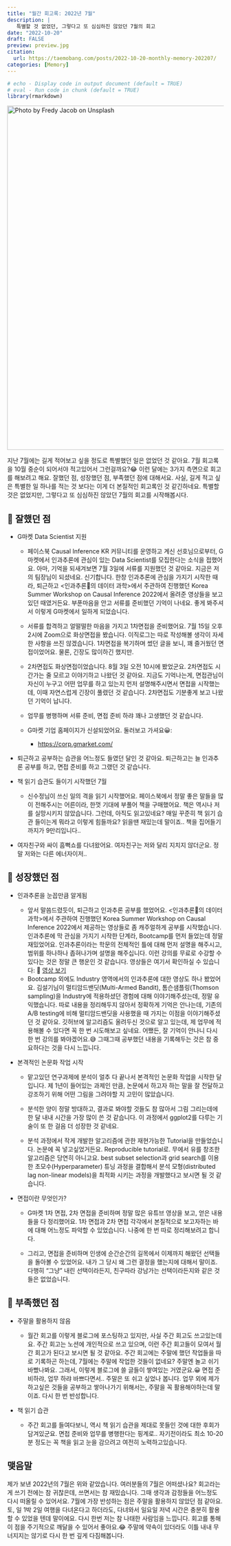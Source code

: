 ```yaml
---
title: "월간 회고록: 2022년 7월"
description: |
   특별할 것 없었던, 그렇다고 또 심심하진 않았던 7월의 회고
date: "2022-10-20"
draft: FALSE
preview: preview.jpg
citation:
  url: https://taemobang.com/posts/2022-10-20-monthly-memory-202207/
categories: [Memory]
---
```


```r
# echo - Display code in output document (default = TRUE)
# eval - Run code in chunk (default = TRUE)
library(rmarkdown)
```

[![Photo by Fredy Jacob on Unsplash](preview.jpg){width="800"}](https://unsplash.com/photos/t0SlmanfFcg?utm_source=unsplash&utm_medium=referral&utm_content=creditShareLink)

지난 7월에는 길게 적어보고 싶을 정도로 특별했던 일은 없었던 것 같아요. 7월 회고록을 10월 중순이 되어서야 적고있어서 그런걸까요?😂 이런 달에는 3가지 측면으로 회고를 해보려고 해요. 잘했던 점, 성장했던 점, 부족했던 점에 대해서요. 사실, 길게 적고 싶은 특별한 일 하나를 적는 것 보다는 이게 더 본질적인 회고록인 것 같긴하네요. 특별할 것은 없었지만, 그렇다고 또 심심하진 않았던 7월의 회고를 시작해봅시다.

## 💯 잘했던 점

-   G마켓 Data Scientist 지원

    -   페이스북 Causal Inference KR 커뮤니티를 운영하고 계신 선호님으로부터, G마켓에서 인과추론에 관심이 있는 Data Scientist를 모집한다는 소식을 접했어요. 아마, 기억을 되새겨보면 7월 3일에 서류를 지원했던 것 같아요. 지금은 저의 팀장님이 되셨네요. 신기합니다. 한창 인과추론에 관심을 가지기 시작한 때라, 퇴근하고 \<인과추론의 데이터 과학\>에서 주관하여 진행했던 Korea Summer Workshop on Causal Inference 2022에서 올려준 영상들을 보고있던 때였거든요. 부푼마음을 안고 서류를 준비했던 기억이 나네요. 좋게 봐주셔서 이렇게 G마켓에서 일하게 되었습니다.

    -   서류를 합격하고 얼떨떨한 마음을 가지고 1차면접을 준비했어요. 7월 15일 오후 2시에 Zoom으로 화상면접을 봤습니다. 이직로그는 따로 작성해볼 생각이 자세한 사항을 쓰진 않겠습니다. 1차면접을 복기하며 썼던 글을 보니, 꽤 즐거웠던 면접이었어요. 물론, 긴장도 많이하긴 했지만.

    -   2차면접도 화상면접이었습니다. 8월 3일 오전 10시에 봤었군요. 2차면접도 시간가는 줄 모르고 이야기하고 나왔던 것 같아요. 지금도 기억나는게, 면접관님이 자신이 누구고 어떤 업무를 하고 있는지 먼저 설명해주시면서 면접을 시작했는데, 이때 자연스럽게 긴장이 풀렸던 것 같습니다. 2차면접도 기분좋게 보고 나왔던 기억이 납니다.

    -   업무를 병행하며 서류 준비, 면접 준비 하랴 꽤나 고생했던 것 같습니다.

    -   G마켓 기업 홈페이지가 신설되었어요. 둘러보고 가셔요😀:

        -   <https://corp.gmarket.com/>

-   퇴근하고 공부하는 습관을 어느정도 들였던 달인 것 같아요. 퇴근하고는 늘 인과추론 공부를 하고, 면접 준비를 하고 그랬던 것 같습니다.

-   책 읽기 습관도 들이기 시작했던 7월

    -   신수정님이 쓰신 일의 격을 읽기 시작했어요. 페이스북에서 정말 좋은 말들을 많이 전해주시는 어른이라, 한껏 기대에 부풀어 책을 구매했어요. 책은 역시나 저를 실망시키지 않았습니다. 그런데, 아직도 읽고있네요? 매일 꾸준히 책 읽기 습관 들이는게 뭐라고 이렇게 힘들까요? 읽을땐 재밌는데 말이죠.. 책을 집어들기 까지가 9만리입니다..

-   여자친구와 싸이 흠뻑쇼를 다녀왔어요. 여자친구는 저와 달리 지치지 않더군요. 정말 저와는 다른 에너자이저..

## 🚀 성장했던 점

-   인과추론을 눈꼽만큼 알게됨

    -   앞서 말씀드렸듯이, 퇴근하고 인과추론 공부를 했었어요. \<인과추론의 데이터 과학\>에서 주관하여 진행했던 Korea Summer Workshop on Causal Inference 2022에서 제공하는 영상들로 좀 캐주얼하게 공부를 시작했습니다. 인과추론에 막 관심을 가지기 시작한 단계라, Bootcamp를 먼저 들었는데 정말 재밌었어요. 인과추론이라는 학문의 전체적인 틀에 대해 먼저 설명을 해주시고, 범위를 하나하나 좁혀나가며 설명을 해주십니다. 이런 강의를 무료로 수강할 수 있다는 것은 정말 큰 행운인 것 같습니다. 영상들은 여기서 확인하실 수 있습니다: 🔗 [영상 보기](https://www.youtube.com/playlist?list=PLKKkeayRo4PV_6-nbBgmUNOSpG1OO49M3)
    -   Bootcamp 외에도 Industry 영역에서의 인과추론에 대한 영상도 하나 봤었어요. 김설기님이 멀티암드밴딧(Multi-Armed Bandit), 톰슨샘플링(Thomson sampling)을 Industry에 적용하셨던 경험에 대해 이야기해주셨는데, 정말 유익했습니다. 따로 내용을 정리해두지 않아서 정확하게 기억은 안나는데, 기존의 A/B testing에 비해 멀티암드밴딧을 사용했을 때 가지는 이점을 이야기해주셨던 것 같아요. 깃허브에 알고리즘도 올려두신 것으로 알고 있는데, 제 업무에 적용해볼 수 있다면 꼭 한 번 시도해보고 싶네요. 어쨌든, 잘 기억이 안나니 다시 한 번 강의를 봐야겠어요.😅 그때그때 공부했던 내용을 기록해두는 것은 참 중요하다는 것을 다시 느낍니다.

-   본격적인 논문화 작업 시작

    -   맡고있던 연구과제에 분석이 얼추 다 끝나서 본격적인 논문화 작업을 시작한 달입니다. 제 1년이 들어있는 과제인 만큼, 논문에서 하고자 하는 말을 잘 전달하고 강조하기 위해 어떤 그림을 그려야할 지 고민이 많았습니다.

    -   분석한 양이 정말 방대하고, 결과로 봐야할 것들도 참 많아서 그림 그리는데에 한 달 내내 시간을 가장 많이 쓴 것 같습니다. 이 과정에서 ggplot2를 다루는 기술이 또 한 걸음 더 성장한 것 같네요.

    -   분석 과정에서 작게 개발한 알고리즘에 관한 재현가능한 Tutorial을 만들었습니다. 논문에 꼭 넣고싶었거든요. Reproducible tutorial로. 무에서 유를 창조한 알고리즘은 당연히 아니고요. best subset selection과 grid search를 이용한 초모수(Hyperparameter) 튜닝 과정을 결합해서 분석 모형(distributed lag non-linear models)을 최적화 시키는 과정을 개발했다고 보시면 될 것 같습니다.

-   면접이란 무엇인가?

    -   G마켓 1차 면접, 2차 면접을 준비하며 정말 많은 유튜브 영상을 보고, 얻은 내용들을 다 정리했어요. 1차 면접과 2차 면접 각각에서 본질적으로 보고자하는 바에 대해 어느정도 파악할 수 있었습니다. 나중에 한 번 따로 정리해보려고 합니다.

    -   그리고, 면접을 준비하며 인생에 순간순간의 길목에서 이제까지 해왔던 선택들을 돌아볼 수 있었어요. 내가 그 당시 왜 그런 결정을 했는지에 대해서 말이죠. 다행히 "그냥" 내린 선택이라든지, 친구따라 강남가는 선택이라든지와 같은 것들은 없었습니다.

## 👿 부족했던 점

-   주말을 활용하지 않음

    -   월간 회고를 이렇게 블로그에 포스팅하고 있지만, 사실 주간 회고도 쓰고있는데요. 주간 회고는 노션에 개인적으로 쓰고 있으며, 이런 주간 회고들이 모여서 월간 회고가 된다고 보시면 될 것 같아요. 주간 회고에는 주말에 했던 작업들을 따로 기록하곤 하는데, 7월에는 주말에 작업한 것들이 없네요? 주말엔 놀고 쉬기 바빴나봐요. 그래서, 이렇게 블로그에 쓸 글들이 쌓여있는 거였군요.😀 면접 준비하랴, 업무 하랴 바쁘다면서.. 주말은 또 쉬고 싶었나 봅니다. 업무 외에 제가 하고싶은 것들을 공부하고 쌓아나가기 위해서는, 주말을 꼭 활용해야하는데 말이죠. 다시 한 번 반성합니다.

-   책 읽기 습관

    -   주간 회고를 들여다보니, 역시 책 읽기 습관을 제대로 못들인 것에 대한 후회가 담겨있군요. 면접 준비와 업무를 병행한다는 핑계로.. 자기전이라도 최소 10-20분 정도는 꼭 책을 읽고 눈을 감으려고 여전히 노력하고있습니다.

## 맺음말

제가 보낸 2022년의 7월은 위와 같았습니다. 여러분들의 7월은 어떠셨나요? 회고라는게 쓰기 전에는 참 귀찮은데, 쓰면서는 참 재밌습니다. 그때 생각과 감정들을 어느정도 다시 떠올릴 수 있어서요. 7월에 가장 반성하는 점은 주말을 활용하지 않았던 점 같아요. 토, 일 1박 2일 여행을 다녀온다고 하더라도, 다녀와서 일요일 저녁 시간은 충분히 활용할 수 있었을 텐데 말이에요. 다시 한번 저는 참 나태한 사람임을 느낍니다. 회고를 통해 이 점을 주기적으로 깨달을 수 있어서 좋아요.😂 주말에 약속이 있더라도 이틀 내내 무너지지는 않기로 다시 한 번 깊게 다짐해봅니다.
